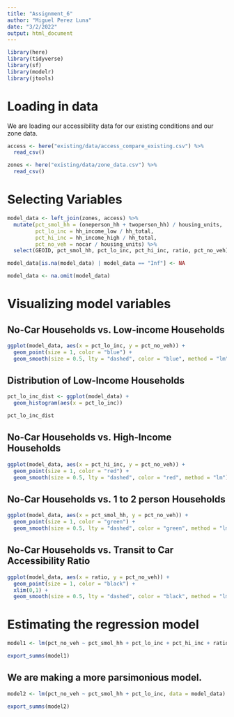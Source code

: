 ```yaml
---
title: "Assignment_6"
author: "Miguel Perez Luna"
date: "3/2/2022"
output: html_document
---
```


```r
library(here)
library(tidyverse)
library(sf)
library(modelr)
library(jtools)
```

# Loading in data

We are loading our accessibility data for our existing conditions and our zone data. 

```r
access <- here("existing/data/access_compare_existing.csv") %>%
  read_csv()

zones <- here("existing/data/zone_data.csv") %>%
  read_csv()
```

# Selecting Variables

```r
model_data <- left_join(zones, access) %>%
  mutate(pct_smol_hh = (oneperson_hh + twoperson_hh) / housing_units,
         pct_lo_inc = hh_income_low / hh_total,
         pct_hi_inc = hh_income_high / hh_total,
         pct_no_veh = nocar / housing_units) %>%
  select(GEOID, pct_smol_hh, pct_lo_inc, pct_hi_inc, ratio, pct_no_veh)
```

```r
model_data[is.na(model_data) | model_data == "Inf"] <- NA

model_data <- na.omit(model_data) 
```

# Visualizing model variables

## No-Car Households vs. Low-income Households

```r
ggplot(model_data, aes(x = pct_lo_inc, y = pct_no_veh)) +
  geom_point(size = 1, color = "blue") +
  geom_smooth(size = 0.5, lty = "dashed", color = "blue", method = "lm")
```

## Distribution of Low-Income Households

```r
pct_lo_inc_dist <- ggplot(model_data) +
  geom_histogram(aes(x = pct_lo_inc))

pct_lo_inc_dist
```

## No-Car Households vs. High-Income Households

```r
ggplot(model_data, aes(x = pct_hi_inc, y = pct_no_veh)) +
  geom_point(size = 1, color = "red") +
  geom_smooth(size = 0.5, lty = "dashed", color = "red", method = "lm")
```

## No-Car Households vs. 1 to 2 person Households

```r
ggplot(model_data, aes(x = pct_smol_hh, y = pct_no_veh)) +
  geom_point(size = 1, color = "green") +
  geom_smooth(size = 0.5, lty = "dashed", color = "green", method = "lm")
```

## No-Car Households vs. Transit to Car Accessibility Ratio

```r
ggplot(model_data, aes(x = ratio, y = pct_no_veh)) +
  geom_point(size = 1, color = "black") +
  xlim(0,1) +
  geom_smooth(size = 0.5, lty = "dashed", color = "black", method = "lm")
```

# Estimating the regression model

```r
model1 <- lm(pct_no_veh ~ pct_smol_hh + pct_lo_inc + pct_hi_inc + ratio, data = model_data)

export_summs(model1)
```

## We are making a more parsimonious model.

```r
model2 <- lm(pct_no_veh ~ pct_smol_hh + pct_lo_inc, data = model_data)

export_summs(model2)
```